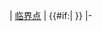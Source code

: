 | [[临界点 (热力学)|临界点]]
| {{{value}}} {{#if:{{{value2|}}}|{{{value2}}} }}
|-<noinclude>{{Documentation}}</noinclude>